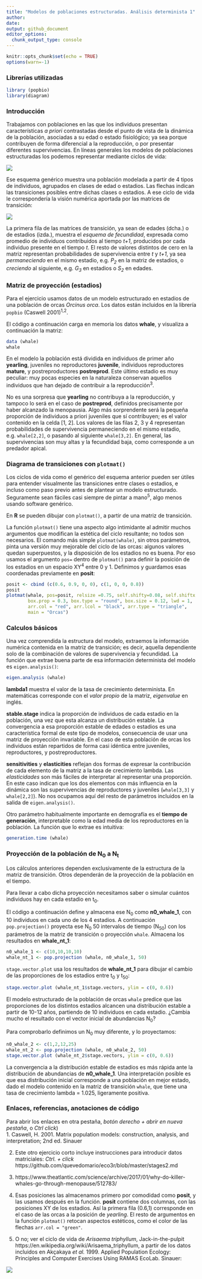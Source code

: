 ```yaml
---
title: "Modelos de poblaciones estructuradas. Análisis determinista 1"
author:
date:
output: github_document
editor_options: 
  chunk_output_type: console
---
```


```r
knitr::opts_chunk$set(echo = TRUE)
options(warn=-1)
```

### Librerías utilizadas
```r
library (popbio)
library(diagram)
```

### Introducción

Trabajamos con poblaciones en las que los individuos presentan características *a priori* contrastadas desde el punto de vista de la dinámica de la población, asociadas a su edad o estado fisiológico; ya sea porque contribuyen de forma diferencial a la reproducción, o por presentar diferentes supervivencias. En líneas generales los modelos de poblaciones estructuradas los podemos representar mediante ciclos de vida:

![](stages_files/figure-markdown_github/life_cycle_stage.png)

Ese esquema genérico muestra una población modelada a partir de 4 tipos de individuos, agrupados en clases de edad o estadios. Las flechas indican las transiciones posibles entre dichas clases o estadios. A ese ciclo de vida le correspondería la visión numérica aportada por las matrices de transición:

![](stages_files/figure-markdown_github/structured_matrices.png)

La primera fila de las matrices de transición, ya sean de edades (dcha.) o de estadios (izda.), muestra el *esquema de fecundidad*, expresada como promedio de individuos contribuidos al tiempo *t+1*, producidos por cada individuo presente en el tiempo *t*. El resto de valores distintos de cero en la matriz representan probabilidades de supervivencia entre *t* y *t+1*, ya sea *permaneciendo* en el mismo estadio, e.g. *P~2~* en la matriz de estadios, o *creciendo* al siguiente, e.g. *G~3~* en estadios o *S~2~* en edades.

### Matriz de proyección (estadios)
Para el ejercicio usamos datos de un modelo estructurado en estadios de una población de orcas *Orcinus orca*. Los datos están incluidos en la librería `popbio` (Caswell 2001)^1^^,^^2^.

El código a continuación carga en memoria los datos **whale**, y visualiza a continuación la matriz:

```r
data (whale)
whale
```

En el modelo la población está dividida en individuos de primer año **yearling**, juveniles no reproductores **juvenile**, individuos reproductores **mature**, y postreproductores **postreprod**. Este último estadio es muy peculiar: muy pocas especies en la naturaleza conservan aquellos individuos que han dejado de contribuir a la reproducción^3^. 

No es una sorpresa que **yearling** no contribuya a la reproducción, y tampoco lo será en el caso de **postreprod**, definidos precisamente por haber alcanzado la menopausia. Algo más sorprendente será la pequeña proporción de individuos a priori juveniles que sí contribuyen; es el valor contenido en la celda [1, 2]. Los valores de las filas 2, 3 y 4 representan probabilidades de supervivencia permaneciendo en el mismo estadio, e.g. `whale[2,2]`, o pasando al siguiente `whale[3,2]`. En general, las supervivencias son muy altas y la fecundidad baja, como corresponde a un predador apical.

### Diagrama de transiciones con `plotmat()`

Los ciclos de vida como el genérico del esquema anterior pueden ser útiles para entender visualmente las transiciones entre clases o estadios, e incluso como paso previo antes de plantear un modelo estructurado. Seguramente sean fáciles casi siempre de pintar a mano^5^, algo menos usando software genérico.

En **R** se pueden dibujar con `plotmat()`, a partir de una matriz de transición. 

La función `plotmat()` tiene una aspecto algo intimidante al admitir muchos argumentos que modifican la estética del ciclo resultante; no todos son necesarios. El comando más simple `plotmat(whale)`, sin otros parámetros, pinta una versión muy mejorable del ciclo de las orcas: algunos valores quedan superpuestos, y la disposición de los estadios no es buena. Por eso usamos el argumento `pos=` dentro de `plotmat()` para definir la posición de los estadios en un espacio XY^4^ entre 0 y 1. Definimos y guardamos esas coordenadas previamente en **posit**:  

```r
posit <- cbind (c(0.6, 0.9, 0, 0), c(1, 0, 0, 0.8))
posit
plotmat(whale, pos=posit, relsize =0.75, self.shifty=0.08, self.shiftx = c(0,0.13,-0.05,0), 
        box.prop = 0.3, box.type = "round", box.size = 0.12, lwd = 1, 
        arr.col = "red", arr.lcol = "black", arr.type = "triangle", 
        main = "Orcas")
```

### Calculos básicos
Una vez comprendida la estructura del modelo, extraemos la información numérica contenida en la matriz de transición; es decir, aquella dependiente solo de la combinación de valores de supervivencia y fecundidad. La función que extrae buena parte de esa información determinista del modelo es `eigen.analysis()`:

```r
eigen.analysis (whale)
```

**lambda1** muestra el valor de la tasa de crecimiento determinista. En matemáticas corresponde con el *valor propio* de la matriz, *eigenvalue* en inglés.

**stable.stage** indica la proporción de individuos de cada estadio en la población, una vez que esta alcanza un distribución estable. La convergencia a esa proporción estable de edades o estadios es una característica formal de este tipo de modelos, consecuencia de usar una matriz de proyección invariable. En el caso de esta población de orcas los individuos están repartidos de forma casi idéntica entre juveniles, reproductores, y postreproductores. 

**sensitivities** y **elasticities** reflejan dos formas de expresar la contribución de cada elemento de la matriz a la tasa de crecimiento lambda. Las *elasticidades* son más fáciles de interpretar al representar una proporción. En este caso indican que los dos elementos con más influencia en la dinámica son las supervivencias de reproductores y juveniles (`whale[3,3]` y `whale[2,2]`). No nos ocupamos aquí del resto de parámetros incluidos en la salida de `eigen.analysis()`.

Otro parámetro habitualmente importante en demografía es el **tiempo de generación**, interpretable como la edad media de los reproductores en la población. La función que lo extrae es intuitiva:

```r
generation.time (whale)
```

### Proyección de la población de N~0~ a N~t~
Los cálculos anteriores dependen exclusivamente de la estructura de la matriz de transición. Otros dependerán de la proyección de la población en el tiempo. 

Para llevar a cabo dicha proyección necesitamos saber o simular cuántos individuos hay en cada estadio en t~0~. 

El código a continuación define y almacena ese N~0~ como **n0_whale_1**, con 10 individuos en cada uno de los 4 estadios. A continuación `pop.projection()` proyecta ese N~0~ 50 intervalos de tiempo (N~50~) con los parámetros de la matriz de transición o proyección `whale`. Almacena los resultados en **whale_nt_1**:
```r
n0_whale_1 <- c(10,10,10,10)
whale_nt_1 <- pop.projection (whale, n0_whale_1, 50)
```
`stage.vector.plot` usa los resultados de **whale_nt_1** para dibujar el cambio de las proporciones de los estadios entre t~0~ y t~50~: 
```r
stage.vector.plot (whale_nt_1$stage.vectors, ylim = c(0, 0.6))
```

El modelo estructurado de la población de orcas `whale` predice que las proporciones de los distintos estadios alcancen una distribución estable a partir de 10-12 años, partiendo de 10 individuos en cada estadio. ¿Cambia mucho el resultado con el vector inicial de abundancias N~0~?

Para comprobarlo definimos un N~0~ muy diferente, y lo proyectamos:
```r
n0_whale_2 <- c(1,2,12,25)
whale_nt_2 <- pop.projection (whale, n0_whale_2, 50)
stage.vector.plot (whale_nt_2$stage.vectors, ylim = c(0, 0.6))
```

La convergencia a la distribución estable de estadios es más rápida ante la distribución de abundancias de **n0_whale_1**. Una interpretación posible es que esa distribución inicial corresponde a una población en mejor estado, dado el modelo contenido en la matriz de transición  `whale`, que tiene una tasa de crecimiento lambda = 1.025, ligeramente positiva.

### Enlaces, referencias, anotaciones de código
Para abrir los enlaces en otra pestaña, *botón derecho + abrir en nueva pestaña*, o *Ctrl click*)  
1. Caswell, H. 2001. Matrix population models: construction, analysis, and interpretation; 2nd ed. Sinauer  

2. Este otro ejercicio corto incluye instrucciones para introducir datos matriciales: *Ctrl. + click*  https://github.com/quevedomario/eco3r/blob/master/stages2.md

3. https://www.theatlantic.com/science/archive/2017/01/why-do-killer-whales-go-through-menopause/512783/  

4. Esas posiciones las almacenamos primero por comodidad como **posit**, y las usamos después en la función. **posit** contiene dos columnas, con las posiciones XY de los estadios. Así la primera fila (0.6,1) corresponde en el caso de las orcas a la posición de *yearling*. El resto de argumentos en la función `plotmat()` retocan aspectos estéticos, como el color de las flechas `arr.col = "green"`.  

5. O no; ver el ciclo de vida de *Arisaema triphyllum*, Jack-in-the-pulpit https://en.wikipedia.org/wiki/Arisaema_triphyllum, a partir de los datos incluidos en Akçakaya *et al.* 1999. Applied Population Ecology: Principles and Computer Exercises Using RAMAS EcoLab. Sinauer:

![](stages_files/figure-markdown_github/structured_jack_in_the_pulpit_600.jpg)